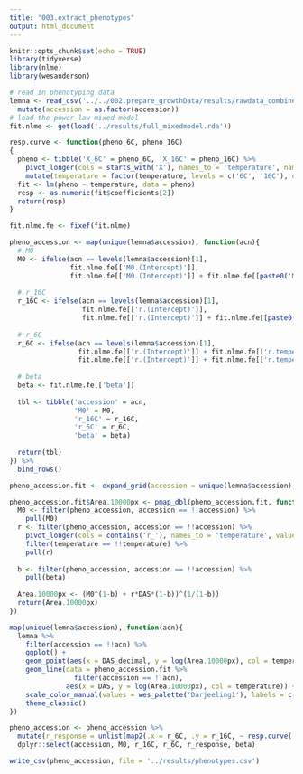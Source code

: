 ```yaml
---
title: "003.extract_phenotypes"
output: html_document
---
```


```r
knitr::opts_chunk$set(echo = TRUE)
library(tidyverse)
library(nlme)
library(wesanderson)
```


```r
# read in phenotyping data
lemna <- read_csv('../../002.prepare_growthData/results/rawdata_combined_annotation_processed.csv') %>%
  mutate(accession = as.factor(accession))
# load the power-law mixed model
fit.nlme <- get(load('../results/full_mixedmodel.rda'))
```

```r
resp.curve <- function(pheno_6C, pheno_16C)
{
  pheno <- tibble('X_6C' = pheno_6C, 'X_16C' = pheno_16C) %>%
    pivot_longer(cols = starts_with('X'), names_to = 'temperature', names_prefix = 'X_', values_to = 'pheno') %>%
    mutate(temperature = factor(temperature, levels = c('6C', '16C'), ordered = T))
  fit <- lm(pheno ~ temperature, data = pheno)
  resp <- as.numeric(fit$coefficients[2])
  return(resp)
}
```

```r
fit.nlme.fe <- fixef(fit.nlme)

pheno_accession <- map(unique(lemna$accession), function(acn){
  # M0  
  M0 <- ifelse(acn == levels(lemna$accession)[1],
               fit.nlme.fe[['M0.(Intercept)']],
               fit.nlme.fe[['M0.(Intercept)']] + fit.nlme.fe[[paste0('M0.accession', acn)]])
  
  # r_16C
  r_16C <- ifelse(acn == levels(lemna$accession)[1],
                  fit.nlme.fe[['r.(Intercept)']],
                  fit.nlme.fe[['r.(Intercept)']] + fit.nlme.fe[[paste0('r.accession', acn)]])
  
  # r_6C
  r_6C <- ifelse(acn == levels(lemna$accession)[1],
                 fit.nlme.fe[['r.(Intercept)']] + fit.nlme.fe[['r.temperature6C']],
                 fit.nlme.fe[['r.(Intercept)']] + fit.nlme.fe[['r.temperature6C']] + fit.nlme.fe[[paste0('r.accession', acn)]] + fit.nlme.fe[[paste0('r.accession', acn, ':temperature6C')]])
  
  # beta
  beta <- fit.nlme.fe[['beta']]
  
  tbl <- tibble('accession' = acn,
                'M0' = M0,
                'r_16C' = r_16C,
                'r_6C' = r_6C,
                'beta' = beta)
  
  return(tbl)
}) %>%
  bind_rows()
```

```r
pheno_accession.fit <- expand_grid(accession = unique(lemna$accession), temperature = unique(lemna$temperature), DAS = c(0:22))

pheno_accession.fit$Area.10000px <- pmap_dbl(pheno_accession.fit, function(accession, temperature, DAS){
  M0 <- filter(pheno_accession, accession == !!accession) %>%
    pull(M0)
  r <- filter(pheno_accession, accession == !!accession) %>%
    pivot_longer(cols = contains('r_'), names_to = 'temperature', values_to = 'r', names_prefix = 'r_') %>%
    filter(temperature == !!temperature) %>%
    pull(r)
  
  b <- filter(pheno_accession, accession == !!accession) %>%
    pull(beta)
  
  Area.10000px <- (M0^(1-b) + r*DAS*(1-b))^(1/(1-b))
  return(Area.10000px)
})
```


```r
map(unique(lemna$accession), function(acn){
  lemna %>%
    filter(accession == !!acn) %>%
    ggplot() +
    geom_point(aes(x = DAS_decimal, y = log(Area.10000px), col = temperature, shape = replicate)) +
    geom_line(data = pheno_accession.fit %>%
                filter(accession == !!acn),
              aes(x = DAS, y = log(Area.10000px), col = temperature)) +
    scale_color_manual(values = wes_palette('Darjeeling1'), labels = c('16ºC', '6ºC')) +
    theme_classic()
})
```

```r
pheno_accession <- pheno_accession %>%
  mutate(r_response = unlist(map2(.x = r_6C, .y = r_16C, ~ resp.curve(.x, .y)))) %>%
  dplyr::select(accession, M0, r_16C, r_6C, r_response, beta)
```

```r
write_csv(pheno_accession, file = '../results/phenotypes.csv')
```
